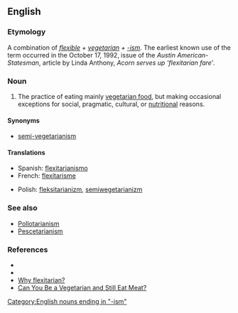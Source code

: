 ==English==

===Etymology===
A combination of ''[[flexible]] + [[vegetarian]] + [[-ism]]''. The earliest known use of the term occurred in the October 17, 1992, issue of the ''Austin American-Statesman'', article by Linda Anthony, ''Acorn serves up 'flexitarian fare'''.

===Noun===
{{en-noun|-}}

# {{context|US}} The practice of eating mainly [[vegetarian food]], but making occasional exceptions for social, pragmatic, cultural, or [[nutritional]] reasons.

====Synonyms====
*[[semi-vegetarianism]]

====Translations====
{{trans-top|The practice of eating mainly vegetarian with exceptions}}
*Spanish: [[flexitarianismo]]
*French: [[flexitarisme]]
{{trans-mid}}
*Polish: [[fleksitarianizm]], [[semiwegetarianizm]]
{{trans-bottom}}

===See also===
* [[Pollotarianism]]
* [[Pescetarianism]]

===References===
* {{cite web | title = Are you a 'flexitarian?' | publisher = The Associated Press | date = [[2004-03-16]] | url = http://www.msnbc.msn.com/id/4541605/ | accessdate = 2007-12-03 }}
* {{cite web | title = 2003 Words of the Year | publisher = American Dialect Society | date = [[2007-01-13]] | url = http://www.americandialect.org/index.php/amerdial/2003_words_of_the_yea/ | accessdate = 2007-12-03}}
* [http://vegetarian.about.com/od/glossary/g/Flexitarian.htm Why flexitarian?]
* [http://www.medicinenet.com/script/main/art.asp?articlekey=52501 Can You Be a Vegetarian and Still Eat Meat?]

[[Category:English nouns ending in "-ism"]]